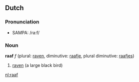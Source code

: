 ==Dutch==

=== Pronunciation ===
*SAMPA: /ra:f/

=== Noun ===
'''raaf''' ''f'' (plural: [[raven]], diminutive: [[raafje]], plural diminutive: [[raafjes]])

# [[raven]] (a large black bird)

[[nl:raaf]]